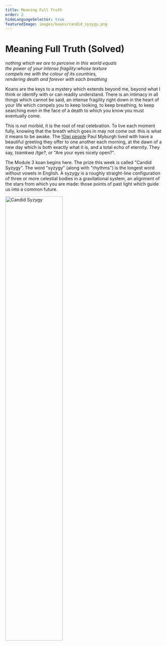 ```yaml
---
title: Meaning Full Truth
order: 2
hideLanguageSelector: true
featuredImage: images/koans/candid_syzygy.png
---
```


# Meaning Full Truth (Solved)

_nothing which we are to perceive in this world equals_  
_the power of your intense fragility:whose texture_  
_compels me with the colour of its countries,_  
_rendering death and forever with each breathing_  
  
Koans are the keys to a mystery which extends beyond me, beyond what I think or identify with or can readily understand. There is an intimacy in all things which cannot be said, an intense fragility right down in the heart of your life which compels you to keep looking, to keep breathing, to keep searching even in the face of a death to which you know you must eventually come.

This is not morbid, it is the root of real celebration. To live each moment fully, knowing that the breath which goes in may not come out: this is what it means to be awake. The [!Gwi people](/learn/module-0/conversation) Paul Myburgh lived with have a beautiful greeting they offer to one another each morning, at the dawn of a new day which is both exactly what it is, and a total echo of eternity. They say, _tsamkwa /tge?_, or "Are your eyes nicely open?".

The Module 3 koan begins <Link to="https://libraryofbabel.info/bookmark.cgi?truthmeans">here</Link>. The prize this week is called <Link to="https://ethblock.art/view/106">"Candid Syzygy"</Link>. The word "syzygy" (along with "rhythms") is the longest word without vowels in English. A syzygy is a roughly straight-line configuration of three or more celestial bodies in a gravitational system, an alignment of the stars from which you are made: those points of past light which guide us into a common future.

<Aligner center>
<Image style="width:60%" src="/images/koans/candid_syzygy.png" alt="Candid Syzygy" />
</Aligner>